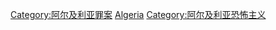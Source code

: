 [[Category:阿尔及利亚罪案|Category:阿尔及利亚罪案]]
[[Category:各国恐怖活动|Algeria]]
[[Category:阿尔及利亚恐怖主义|Category:阿尔及利亚恐怖主义]]
